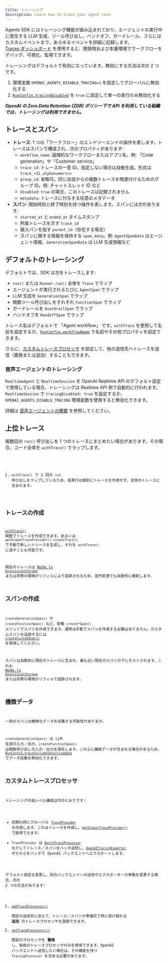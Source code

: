 ```yaml
---
title: トレーシング
description: Learn how to trace your agent runs
---
```



Agents SDK にはトレーシング機能が組み込まれており、エージェントの実行中に発生する LLM 生成、ツール呼び出し、ハンドオフ、ガードレール、さらにはカスタムイベントまで、あらゆるイベントを詳細に記録します。  
[Traces ダッシュボード](https://platform.openai.com/traces) を使用すると、開発時および本番環境でワークフローをデバッグ、可視化、監視できます。

<Aside type="note">

トレーシングはデフォルトで有効になっています。無効にする方法は次の 2 つです。

1. 環境変数 `OPENAI_AGENTS_DISABLE_TRACING=1` を設定してグローバルに無効化する
2. [`RunConfig.tracingDisabled`](/openai-agents-js/openai/agents-core/type-aliases/runconfig/#tracingdisabled) を `true` に設定して単一の実行のみ無効化する

**_OpenAI の Zero Data Retention (ZDR) ポリシー下で API を利用している組織では、トレーシングは利用できません。_**

</Aside>

## トレースとスパン

- **トレース**: 1 つの「ワークフロー」のエンドツーエンドの操作を表します。トレースはスパンで構成され、次のプロパティがあります:
  - `workflow_name`: 論理的なワークフローまたはアプリ名。例: 「Code generation」や「Customer service」
  - `trace_id`: トレースの一意 ID。指定しない場合は自動生成。形式は `trace_<32_alphanumeric>`
  - `group_id`: 省略可。同じ会話からの複数トレースを関連付けるためのグループ ID。例: チャットスレッド ID など
  - `disabled`: `true` の場合、このトレースは記録されません
  - `metadata`: トレースに付与する任意のメタデータ
- **スパン**: 開始時刻と終了時刻を持つ操作を表します。スパンには次があります:
  - `started_at` と `ended_at` タイムスタンプ
  - 所属トレースを示す `trace_id`
  - 親スパンを指す `parent_id`（存在する場合）
  - スパンに関する情報を保持する `span_data`。例: `AgentSpanData` はエージェント情報、`GenerationSpanData` は LLM 生成情報など

## デフォルトのトレーシング

デフォルトでは、SDK は次をトレースします:

- `run()` または `Runner.run()` 全体を `Trace` でラップ
- エージェントが実行されるたびに `AgentSpan` でラップ
- LLM 生成を `GenerationSpan` でラップ
- 関数ツール呼び出しをそれぞれ `FunctionSpan` でラップ
- ガードレールを `GuardrailSpan` でラップ
- ハンドオフを `HandoffSpan` でラップ

トレース名はデフォルトで 「Agent workflow」 です。`withTrace` を使用して名前を設定するか、[`RunConfig.workflowName`](/openai-agents-js/openai/agents-core/type-aliases/runconfig/#workflowname) で名前やその他プロパティを設定できます。

さらに、[カスタムトレースプロセッサ](#custom-tracing-processors) を設定して、他の送信先へトレースを送信（置換または追加）することもできます。

### 音声エージェントのトレーシング

`RealtimeAgent` と `RealtimeSession` を OpenAI Realtime API のデフォルト設定で使用している場合、トレーシングは Realtime API 側で自動的に行われます。`RealtimeSession` で `tracingDisabled: true` を設定するか、`OPENAI_AGENTS_DISABLE_TRACING` 環境変数を使用すると無効化できます。

詳細は [音声エージェントの概要](/openai-agents-js/ja/guides/voice-agents) を参照してください。

## 上位トレース

複数回の `run()` 呼び出しを 1 つのトレースにまとめたい場合があります。その場合、コード全体を `withTrace()` でラップします。

<Code lang="typescript" code={customTraceExample} />

1. `withTrace()` で 2 回の `run` 呼び出しをラップしているため、各実行は個別にトレースを作成せず、全体のトレースに含まれます。

## トレースの作成

[`withTrace()`](/openai-agents-js/openai/agents-core/functions/withtrace/) 関数でトレースを作成できます。あるいは `getGlobalTraceProvider().createTrace()` で手動で新しいトレースを生成し、それを `withTrace()` に渡すことも可能です。

現在のトレースは [Node.js `AsyncLocalStorage`](https://nodejs.org/api/async_context.html#class-asynclocalstorage) または同等の環境ポリフィルにより追跡されるため、並列処理でも自動的に機能します。

## スパンの作成

`createGenerationSpan()` や `createFunctionSpan()` など、各種 `create*Span()` メソッドでスパンを作成できます。通常は手動でスパンを作成する必要はありません。カスタムスパンを追跡するには [`createCustomSpan()`](/openai-agents-js/openai/agents-core/functions/createcustomspan/) を使用してください。

スパンは自動的に現在のトレースに含まれ、最も近い現在のスパンの下にネストされます。これも [Node.js `AsyncLocalStorage`](https://nodejs.org/api/async_context.html#class-asynclocalstorage) または同等の環境ポリフィルで追跡されます。

## 機微データ

一部のスパンは機微なデータを収集する可能性があります。

`createGenerationSpan()` は LLM 生成の入力／出力、`createFunctionSpan()` は関数呼び出しの入力／出力を保存します。これらに機微データが含まれる場合があるため、[`RunConfig.traceIncludeSensitiveData`](/openai-agents-js/openai/agents-core/type-aliases/runconfig/#traceincludesensitivedata) でデータ収集を無効化できます。

## カスタムトレースプロセッサ

トレーシングの高レベル構成は次のとおりです:

- 初期化時にグローバル [`TraceProvider`](/openai-agents-js/openai/agents-core/classes/traceprovider) を作成します。これはトレースを作成し、[`getGlobalTraceProvider()`](/openai-agents-js/openai/agents-core/functions/getglobaltraceprovider/) で取得できます。
- `TraceProvider` は [`BatchTraceProcessor`](/openai-agents-js/openai/agents-core/classes/batchtraceprocessor/) を介してトレース／スパンをバッチ送信し、[`OpenAITracingExporter`](/openai-agents-js/openai/agents-openai/classes/openaitracingexporter/) がそれらをバッチで OpenAI バックエンドへエクスポートします。

デフォルト設定を変更し、別のバックエンドへの送信やエクスポーターの挙動を変更する場合、次の 2 つの方法があります:

1. [`addTraceProcessor()`](/openai-agents-js/openai/agents-core/functions/addtraceprocessor)  
   既定の送信先に加えて、トレース／スパンが準備完了時に受け取れる **追加** のトレースプロセッサを登録できます。
2. [`setTraceProcessors()`](/openai-agents-js/openai/agents-core/functions/settraceprocessors)  
   既定のプロセッサを **置換** し、独自のトレースプロセッサのみを使用できます。OpenAI バックエンドへ送信したい場合は、その機能を持つ `TracingProcessor` を含める必要があります。
